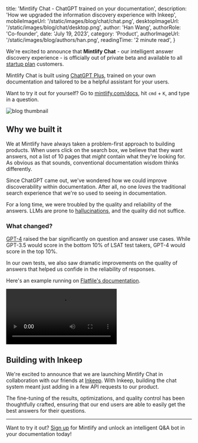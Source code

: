 
  title: 'Mintlify Chat - ChatGPT trained on your documentation',
  description:
    'How we upgraded the information discovery experience with Inkeep',
  mobileImageUrl: '/static/images/blog/chat/chat.png',
  desktopImageUrl: '/static/images/blog/chat/desktop.png',
  author: 'Han Wang',
  authorRole: 'Co-founder',
  date: 'July 19, 2023',
  category: 'Product',
  authorImageUrl: '/static/images/blog/authors/han.png',
  readingTime: '2 minute read',
}


We're excited to announce that **Mintlify Chat** - our intelligent answer discovery experience - is officially out of private beta and available to all [startup plan](/pricing) customers.

Mintlify Chat is built using [ChatGPT Plus](https://openai.com/blog/chatgpt), trained on your own documentation and tailored to be a helpful assistant for your users.

Want to try it out for yourself? Go to [mintlify.com/docs](https://mintlify.com/docs), hit `cmd` + `K`, and type in a question.

<img
  src="/static/images/blog/chat/chat.png"
  alt="blog thumbnail"
  className="w-full rounded-md"
/>

## Why we built it

We at Mintlify have always taken a problem-first approach to building products. When users click on the search box, we believe that they want answers, not a list of 10 pages that _might_ contain what they're looking for. As obvious as that sounds, conventional documentation wisdom thinks differently.

Since ChatGPT came out, we've wondered how we could improve discoverability within documentation. After all, no one _loves_ the traditional search experience that we're so used to seeing in documentation.

For a long time, we were troubled by the quality and reliability of the answers. LLMs are prone to [hallucinations](https://towardsdatascience.com/llm-hallucinations-ec831dcd7786), and the quality did not suffice.

### What changed?

[GPT-4](https://openai.com/research/gpt-4) raised the bar significantly on question and answer use cases. While GPT-3.5 would score in the bottom 10% of LSAT test takers, GPT-4 would score in the top 10%.

In our own tests, we also saw dramatic improvements on the quality of answers that helped us confide in the reliability of responses.

Here's an example running on [Flatfile's documentation](https://flatfile.com/docs).

<video className="w-full" controls>
  <source src="/static/images/blog/chat/flatfile.mp4" type="video/mp4" />
</video>

## Building with Inkeep

We're excited to announce that we are launching Mintlify Chat in collaboration with our friends at [Inkeep](https://inkeep.com). With Inkeep, building the chat system meant just adding in a few API requests to our product.

The fine-tuning of the results, optimizations, and quality control has been thoughtfully crafted, ensuring that our end users are able to easily get the best answers for their questions.

---

Want to try it out? [Sign up](https://dashboard.mintlify.com/signup) for Mintlify and unlock an intelligent Q&A bot in your documentation today!
